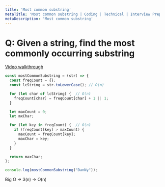 ```yaml
---
title: 'Most common substring'
metaTitle: 'Most common substring | Coding | Technical | Interview Prep | Tiffany Lea'
metaDescription: 'Most common substring'
---
```


# Q: Given a string, find the most commonly occurring substring

[Video walkthrough](https://www.youtube.com/watch?v=oyBXiJgU--U)

```javascript
const mostCommonSubstring = (str) => {
  const freqCount = {};
  const lcString = str.toLowerCase(); // O(n)

  for (let char of lcString) {  // O(n)
    freqCount[char] = freqCount[char] + 1 || 1;
  }

  let maxCount = 0;
  let mxChar;

  for (let key in freqCount) {  // O(n)
    if (freqCount[key] > maxCount) {
      maxCount = freqCount[key];
      maxChar = key;
    }
  }

  return maxChar;
};

console.log(mostCommonSubstring("DanNy"));
```

Big O -> 3(n) -> O(n)
